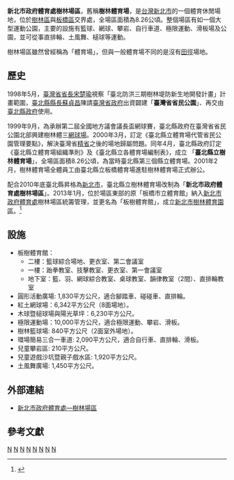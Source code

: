 {{Infobox stadium
| stadium_name = 新北市樹林場區
| location = {{Flagicon|ROC}} [[新北市|新北市]][[樹林區|樹林區]]水源街81號
| coordinates  = {{coord|24|58|50|N|121|25|34|E|type:landmark|display=inline}}
| opened = 2000年（臺北縣立樹林體育場）<br>2013年（新北市政府體育處樹林場區）
| owner = [[新北市政府體育處|新北市政府體育處]]
| tenants=  
| seating_capacity = 
}}
'''新北市政府體育處樹林場區'''，舊稱'''樹林體育場'''，是[[台灣|台灣]][[新北市|新北市]]的一個體育休閒場地，位於[[樹林區|樹林區]]與[[板橋區_(台灣)|板橋區]]交界處，全場區面積為8.26公頃。整個場區有如一個大型運動公園，主要的設施有籃球、網球、攀岩、自行車道、極限運動、滑板場及公園，並可從事直排輪、土風舞、槌球等運動。

樹林場區雖然曾經稱為「體育場」，但與一般體育場不同的是沒有[[田徑|田徑]]場地。

==歷史==
1998年5月，[[臺灣省省長|臺灣省省長]][[宋楚瑜|宋楚瑜]]視察「臺北防洪三期樹林堤防新生地開發計畫」計畫範圍，[[臺北縣縣長|臺北縣縣長]][[蘇貞昌|蘇貞昌]]陳請[[臺灣省政府|臺灣省政府]]出資闢建「'''臺灣省省民公園'''」、再交由[[臺北縣政府|臺北縣政府]]使用。

1999年9月，為承辦第二屆全國地方議會議長盃網球賽，臺北縣政府在臺灣省省民公園北部興建樹林體三[[網球場|網球場]]。2000年3月，訂定《臺北縣立體育場代管省民公園管理要點》，解決臺灣省[[精省|精省]]之後的場地歸屬問題。同年4月，臺北縣政府訂定《臺北縣立體育場組織準則》及《臺北縣立各體育場編制表》，成立 「'''臺北縣立樹林體育場'''」，全場區面積8.26公頃，為當時臺北縣第三個縣立體育場。2001年2月，樹林體育場全體員工由臺北縣立板橋體育場進駐樹林體育場正式辦公。

配合2010年底臺北縣昇格為[[新北市|新北市]]，臺北縣立樹林體育場改制為「'''新北市政府體育處樹林場區'''」。2013年1月，位於場區東部的原「板橋市立體育館」納入[[新北市政府體育處|新北市政府體育處]]樹林場區統籌管理，並更名為「板樹體育館」，成立[[新北市樹林體育園區|新北市樹林體育園區]]。<ref>{{Cite web |url=https://www.t-sports.ntpc.gov.tw/content/?parent_id=10111&type_id=10111 |title=《樹林場區》|work=新北市政府體育處官網 |access-date= |archive-url=https://web.archive.org/web/20180907150307/http://www.t-sports.ntpc.gov.tw/content/?parent_id=10111 |archive-date=2018-09-07 |dead-url=yes }}</ref>

==設施==
* 板樹體育館：
** 二樓：籃球綜合場地、更衣室、第二會議室
** 一樓：跆拳教室、技擊教室、更衣室、第一會議室
** 地下室：籃、羽、網球綜合教室、桌球教室、韻律教室（2間）、直排輪教室
* 圓形活動廣場: 1,830平方公尺，適合腳踏車、碰碰車、直排輪。
* 紅土網球場：6,342平方公尺（8面場地）。
* 木球暨槌球場與陽光草坪：6,230平方公尺。
* 極限運動場：10,000平方公尺，適合極限運動、攀岩、滑板。
* 樹林籃球場: 840平方公尺（2面室外場地）。
* 環場簡易三合一車道: 2,090平方公尺，適合自行車、直排輪、滑板。
* 兒童攀岩區: 210平方公尺。
* 兒童遊戲沙坑暨親子戲水區: 1,920平方公尺。
* 土風舞廣場: 1,450平方公尺。

== 外部連結 ==
* [https://www.t-sports.ntpc.gov.tw/home.jsp?id=4fae2e3470ce3aca 新北市政府體育處—樹林場區] {{Wayback|url=https://www.t-sports.ntpc.gov.tw/home.jsp?id=4fae2e3470ce3aca |date=20210123080420 }}

==參考文獻==
{{reflist}}

{{新北市體育}}
{{portal bar|台灣|台北|建築|體育|籃球|羽球|網球|桌球|跆拳|極限運動}}
[[Category:新北市體育場地|N]]
[[Category:台灣羽球場|N]]
[[Category:台灣網球場|N]]
[[Category:新北市公園|N]]
[[Category:板橋區_(台灣)|N]]
[[Category:樹林區|N]]
[[Category:2000年完工體育場館|N]]
[[Category:2000年台灣建立|N]]